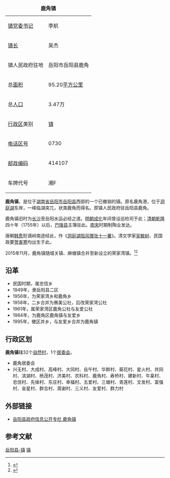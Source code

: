 {| border="1" cellpadding="4" cellspacing="0" align="right" width="280" style="margin: 0 0 1em 1em; background: #ffffff; border: 1px #aaaaaa solid; border-collapse: collapse; font-size: 90%;"
|-----
|+'''鹿角镇'''
|-----
|[[镇党委书记|镇党委书记]]|| 李航
|-----
|[[镇长|镇长]]|| 吴杰
|-----
| 镇人民政府驻地 || 岳阳市岳阳县鹿角
|-----
| 总[[面积|面积]]
| 95.20[[平方公里|平方公里]]              
|-----
| 总[[人口|人口]]
| 3.47万
|-----
| [[中国行政区|行政区]]类别 || [[镇|镇]]
|-----
| [[电话区号|电话区号]]
| 0730
|-----
|[[邮政编码|邮政编码]] || 414107
|-----
|车牌代号|| 湘F
|}

'''鹿角镇'''，是位于[[湖南省|湖南省]][[岳阳市|岳阳市]][[岳阳县|岳阳县]]西部的一个已撤销的镇。原名鹿角港，位于[[洞庭湖|洞庭湖]]东岸，一峰临湖突兀，状类鹿角而得名。原镇人民政府驻岳阳县鹿角。

鹿角镇旧时为[[长沙|长沙]]至岳阳水运必经之道。[[明朝|明朝]][[成化|成化]]年间曾设巡检司于此；[[清朝|清朝]][[乾隆|乾隆]]四十年（1755年）以后，[[巴陵县|巴陵县]]主簿驻此。[[南宋|南宋]]时期制陶业发达。

唐朝[[韩愈|韩愈]]贬谪岭南途经此，作《[[s:洞庭湖阻风赠张十一署|洞庭湖阻风赠张十一署]]》。清文学家[[吴敏树|吴敏树]]、民国政要[[贺衷寒|贺衷寒]]均出生于此。

2015年11月，鹿角镇随城关镇、麻塘镇合并至新设立的荣家湾镇。<ref>{{cite web |title=行政区划 |url=http://www.yyx.gov.cn/37582/37593/content_1200260.html |website=岳阳县人民政府}}</ref><ref>{{cite web |title=湖南省乡镇区划调整方案公布 岳阳9县市区乡镇区划均有调整 |url=http://www.hunan.gov.cn/hnyw/szdt/201512/t20151207_4800938.html |website=湖南省人民政府}}</ref>

==沿革==
*民国时期，属忠信乡
*1949年，隶岳阳县二区
*1956年，为荣家湾乡和鹿角乡
*1958年，二乡合并为赛美公社，后改荣家湾公社
*1961年，属荣家湾区鹿角公社与友爱公社
*1984年，为鹿角区鹿角镇与友爱乡
*1995年，撤区并乡，与友爱乡合并为鹿角镇


==行政区划==
'''鹿角镇'''辖32个[[自然村|自然村]]，1个[[居委会|居委会]]。
*鹿角居委会
*兴无村、大成村、高峰村、大同村、岳午村、华群村、葵花村、星火村、共同村、滨湖村、杨茂村、济美村、农科村、鹿角村、寿桥村、建新村、牛臬村、忠信村、先锋村、东庄村、幸福村、五爱村、三塘村、青莲村、文发村、富强村、金星村、群合村、周谢村、三义村、友爱村、群力村

==外部链接==
*[https://web.archive.org/web/20100524143031/http://www.lujiao.org/ 岳阳县政府信息公开专栏 鹿角镇]

== 参考文献 ==
{{Reflist|2}}

{{湖南小作品}}
{{岳阳县行政区划}}

[[Category:岳阳乡镇|岳阳县-镇]]
[[Category:岳阳县行政区划|镇]]
